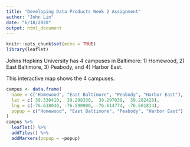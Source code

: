 ```yaml
---
title: "Developing Data Products Week 2 Assignment"
author: "John Lin"
date: "6/18/2020"
output: html_document
---
```


```r
knitr::opts_chunk$set(echo = TRUE)
library(leaflet)
```

Johns Hopkins University has 4 campuses in Baltimore: 1) Homewood, 2) East Baltimore, 3) Peabody, and 4) Harbor East. 

This interactive map shows the 4 campuses. 

```r
campus <- data.frame(
  name = c("Homewood", "East Baltimore", "Peabody", "Harbor East"),
  lat = c( 39.330410,  39.298330,  39.297039,  39.282428),
  lng = c(-76.618040, -76.590900, -76.614774, -76.601814),
  popup = c("Homewood", "East Baltimore", "Peabody", "Harbor East")
)
campus %>%
  leaflet() %>%
  addTiles() %>%
  addMarkers(popup = ~popup)
```